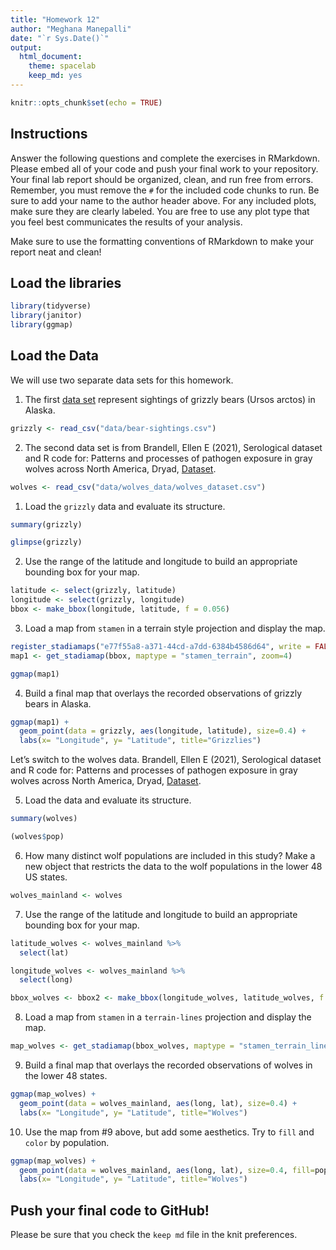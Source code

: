 ```yaml
---
title: "Homework 12"
author: "Meghana Manepalli"
date: "`r Sys.Date()`"
output:
  html_document: 
    theme: spacelab
    keep_md: yes
---
```


```r
knitr::opts_chunk$set(echo = TRUE)
```

## Instructions
Answer the following questions and complete the exercises in RMarkdown. Please embed all of your code and push your final work to your repository. Your final lab report should be organized, clean, and run free from errors. Remember, you must remove the `#` for the included code chunks to run. Be sure to add your name to the author header above. For any included plots, make sure they are clearly labeled. You are free to use any plot type that you feel best communicates the results of your analysis.  

Make sure to use the formatting conventions of RMarkdown to make your report neat and clean!  

## Load the libraries  
```r
library(tidyverse)
library(janitor)
library(ggmap)
``` 

## Load the Data
We will use two separate data sets for this homework.  

1. The first [data set](https://rcweb.dartmouth.edu/~f002d69/workshops/index_rspatial.html) represent sightings of grizzly bears (Ursos arctos) in Alaska.  

```r
grizzly <- read_csv("data/bear-sightings.csv")
```


2. The second data set is from Brandell, Ellen E (2021), Serological dataset and R code for: Patterns and processes of pathogen exposure in gray wolves across North America, Dryad, [Dataset](https://doi.org/10.5061/dryad.5hqbzkh51).  

```r
wolves <- read_csv("data/wolves_data/wolves_dataset.csv")
```

1. Load the `grizzly` data and evaluate its structure.  

```r
summary(grizzly)
```

```r
glimpse(grizzly)
```
2. Use the range of the latitude and longitude to build an appropriate bounding box for your map. 

```r
latitude <- select(grizzly, latitude)
longitude <- select(grizzly, longitude)
bbox <- make_bbox(longitude, latitude, f = 0.056)
```


3. Load a map from `stamen` in a terrain style projection and display the map.  

```r
register_stadiamaps("e77f55a8-a371-44cd-a7dd-6384b4586d64", write = FALSE)
map1 <- get_stadiamap(bbox, maptype = "stamen_terrain", zoom=4)
```

```r
ggmap(map1)
```

4. Build a final map that overlays the recorded observations of grizzly bears in Alaska.  

```r
ggmap(map1) + 
  geom_point(data = grizzly, aes(longitude, latitude), size=0.4) +
  labs(x= "Longitude", y= "Latitude", title="Grizzlies")
```


Let's switch to the wolves data. Brandell, Ellen E (2021), Serological dataset and R code for: Patterns and processes of pathogen exposure in gray wolves across North America, Dryad, [Dataset](https://doi.org/10.5061/dryad.5hqbzkh51).  

5. Load the data and evaluate its structure.  

```r
summary(wolves)
```

```r
(wolves$pop)
```

6. How many distinct wolf populations are included in this study? Make a new object that restricts the data to the wolf populations in the lower 48 US states.  

```r
wolves_mainland <- wolves 
```

7. Use the range of the latitude and longitude to build an appropriate bounding box for your map. 

```r
latitude_wolves <- wolves_mainland %>% 
  select(lat)

longitude_wolves <- wolves_mainland %>% 
  select(long)

bbox_wolves <- bbox2 <- make_bbox(longitude_wolves, latitude_wolves, f = 0.03) 
```

8.  Load a map from `stamen` in a `terrain-lines` projection and display the map.  

```r
map_wolves <- get_stadiamap(bbox_wolves, maptype = "stamen_terrain_lines", zoom=3)
```

9. Build a final map that overlays the recorded observations of wolves in the lower 48 states.  

```r
ggmap(map_wolves) + 
  geom_point(data = wolves_mainland, aes(long, lat), size=0.4) +
  labs(x= "Longitude", y= "Latitude", title="Wolves")
```


10. Use the map from #9 above, but add some aesthetics. Try to `fill` and `color` by population.  

```r
ggmap(map_wolves) + 
  geom_point(data = wolves_mainland, aes(long, lat), size=0.4, fill=population) +
  labs(x= "Longitude", y= "Latitude", title="Wolves")
```


## Push your final code to GitHub!
Please be sure that you check the `keep md` file in the knit preferences. 